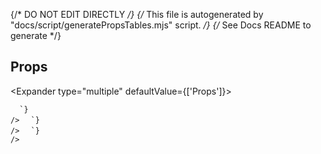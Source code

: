 {/* DO NOT EDIT DIRECTLY */}
{/* This file is autogenerated by "docs/script/generatePropsTables.mjs" script. */}
{/* See Docs README to generate */}

## Props

<Expander type="multiple" defaultValue={['Props']}>
  
<ExpanderItem title="Amplify UI Props" value="Props">
    <ReactMarkdown
      remarkPlugins={[remarkGfm]}
      children={`
| Name | Type | Default | Description |
| ---- | ---- | ------- | ----------- |
| ariaLabel | string | - |  |
| ariaValuetext | string | - |  |
| as | ElementType | - |  |
| className | string | - | Additional CSS class name for component |
| id | string | - | Unique identifier |
| isDisabled | boolean | - | If &#96;true&#96;, the button will be disabled. |
| isFullWidth | boolean | false | If &#96;true&#96;, the button will take up the full width of its container. |
| isLoading | boolean | - | If &#96;true&#96;, the button will show a spinner. |
| loadingText | string |  | The label to show in the button when &#96;loading&#96; is true If no text is passed, it only shows the spinner |
| onClick | MouseEventHandler&#60;HTMLButtonElement&#62; | - | Button click event handler |
| ref | Ref&#60;HTMLButtonElement&#62; | - |  |
| role | React.AriaRole | - |  |
| size | Sizes | "medium" | Changes the size of the button. |
| style | CSSProperties | - |  |
| testId | string | - | Used to provide a &#96;data-testid&#96; attribute for testing purposes |
| type | ButtonTypes | button | Changes the button type |
| variation | ButtonVariations | - | Changes the visual weight of the button. |

      `}
    />

  </ExpanderItem>

<ExpanderItem title="Layout" value="Layout">
    <ReactMarkdown
      remarkPlugins={[remarkGfm]}
      children={`
| Name | Type | Default | Description |
| ---- | ---- | ------- | ----------- |
| alignContent | ResponsiveStyle&#60;AlignContent&#62; | - | Sets the distribution of space between and around content items |
| alignItems | ResponsiveStyle&#60;AlignItems&#62; | - | Controls where the Flex/Grid items sit on the cross axis. |
| area | ResponsiveStyle&#60;GridArea&#62; | - |  |
| basis | ResponsiveStyle&#60;FlexBasis&#60;0 &#124; (string & \{\})&#62;&#62; | - | Default size of element before remaining space is distributed |
| column | ResponsiveStyle&#60;GridColumn&#62; | - |  |
| columnEnd | ResponsiveStyle&#60;GridColumnEnd&#62; | - |  |
| columnGap | ResponsiveStyle&#60;StyleToken&#60;GridColumnGap&#60;0 &#124; (string & \{\})&#62;&#62;&#62; | - | Spacing between Flex/Grid child columns |
| columnSpan | ResponsiveStyle&#60;GridSpanType&#62; | - |  |
| columnStart | ResponsiveStyle&#60;GridColumnStart&#62; | - |  |
| direction | ResponsiveStyle&#60;FlexDirection&#62; | - | Sets how flex items are placed in the flex container defining the main axis and the direction (normal or reversed). (maps to flex-direction CSS property) |
| flex | ResponsiveStyle&#60;Flex&#60;0 &#124; (string & \{\})&#62;&#62; | - | Shorthand for flex grow / shrink / basis |
| gap | ResponsiveStyle&#60;StyleToken&#60;Gap&#60;0 &#124; (string & \{\})&#62;&#62;&#62; | - | Spacing between child components. Shorthand for rowGap and columnGap. |
| grow | ResponsiveStyle&#60;FlexGrow&#62; | - | Ability for flex item to grow |
| justifyContent | ResponsiveStyle&#60;JustifyContent&#62; | - | Controls where the Flex/Grid items sit on the main axis. |
| order | ResponsiveStyle&#60;Order&#62; | - | Controls order flex items appear |
| row | ResponsiveStyle&#60;GridRow&#62; | - |  |
| rowEnd | ResponsiveStyle&#60;GridRowEnd&#62; | - |  |
| rowGap | ResponsiveStyle&#60;StyleToken&#60;RowGap&#60;0 &#124; (string & \{\})&#62;&#62;&#62; | - | Spacing between Flex/Grid child rows |
| rowSpan | ResponsiveStyle&#60;GridSpanType&#62; | - |  |
| rowStart | ResponsiveStyle&#60;GridRowStart&#62; | - |  |
| shrink | ResponsiveStyle&#60;FlexShrink&#62; | - | Ability for flex item to shrink |
| wrap | ResponsiveStyle&#60;FlexWrap&#62; | - | The flexWrap property is set on containers and it controls what happens when children overflow the size of the container along the main axis. By default, children are forced into a single line (which can shrink elements). If wrapping is allowed, items are wrapped into multiple lines along the main axis if needed. (maps to flex-wrap CSS property) |

      `}
    />

  </ExpanderItem>

<ExpanderItem title="Styling" value="Styling">
    <ReactMarkdown
      remarkPlugins={[remarkGfm]}
      children={`
| Name | Type | Default | Description |
| ---- | ---- | ------- | ----------- |
| alignSelf | ResponsiveStyle&#60;StyleToken&#60;AlignSelf&#62;&#62; | - |  |
| backgroundColor | ResponsiveStyle&#60;StyleToken&#60;BackgroundColor&#62;&#62; | - |  |
| backgroundImage | ResponsiveStyle&#60;StyleToken&#60;BackgroundImage&#62;&#62; | - |  |
| border | ResponsiveStyle&#60;StyleToken&#60;Border&#60;0 &#124; (string & \{\})&#62;&#62;&#62; | - |  |
| borderRadius | ResponsiveStyle&#60;StyleToken&#60;BorderRadius&#60;0 &#124; (string & \{\})&#62;&#62;&#62; | - |  |
| bottom | ResponsiveStyle&#60;StyleToken&#60;Bottom&#60;0 &#124; (string & \{\})&#62;&#62;&#62; | - |  |
| boxShadow | ResponsiveStyle&#60;StyleToken&#60;BoxShadow&#62;&#62; | - |  |
| color | ResponsiveStyle&#60;StyleToken&#60;Color&#62;&#62; | - |  |
| display | ResponsiveStyle&#60;StyleToken&#60;Display&#62;&#62; | - |  |
| fontFamily | ResponsiveStyle&#60;StyleToken&#60;FontFamily&#62;&#62; | - |  |
| fontSize | ResponsiveStyle&#60;StyleToken&#60;FontSize&#60;0 &#124; (string & \{\})&#62;&#62;&#62; | - |  |
| fontStyle | ResponsiveStyle&#60;StyleToken&#60;FontStyle&#62;&#62; | - |  |
| fontWeight | ResponsiveStyle&#60;StyleToken&#60;FontWeight&#62;&#62; | - |  |
| height | ResponsiveStyle&#60;StyleToken&#60;Height&#60;0 &#124; (string & \{\})&#62;&#62;&#62; | - |  |
| left | ResponsiveStyle&#60;StyleToken&#60;Left&#60;0 &#124; (string & \{\})&#62;&#62;&#62; | - |  |
| letterSpacing | ResponsiveStyle&#60;StyleToken&#60;LetterSpacing&#60;0 &#124; (string & \{\})&#62;&#62;&#62; | - |  |
| lineHeight | ResponsiveStyle&#60;StyleToken&#60;LineHeight&#60;0 &#124; (string & \{\})&#62;&#62;&#62; | - |  |
| margin | ResponsiveStyle&#60;StyleToken&#60;Margin&#60;0 &#124; (string & \{\})&#62;&#62;&#62; | - |  |
| marginBlockEnd | ResponsiveStyle&#60;StyleToken&#60;MarginBlockEnd&#60;0 &#124; (string & \{\})&#62;&#62;&#62; | - |  |
| marginBlockStart | ResponsiveStyle&#60;StyleToken&#60;MarginBlockStart&#60;0 &#124; (string & \{\})&#62;&#62;&#62; | - |  |
| marginBottom | ResponsiveStyle&#60;StyleToken&#60;MarginBlockEnd&#60;0 &#124; (string & \{\})&#62;&#62;&#62; | - |  |
| marginInlineEnd | ResponsiveStyle&#60;StyleToken&#60;MarginInlineEnd&#60;0 &#124; (string & \{\})&#62;&#62;&#62; | - |  |
| marginInlineStart | ResponsiveStyle&#60;StyleToken&#60;MarginInlineStart&#60;0 &#124; (string & \{\})&#62;&#62;&#62; | - |  |
| marginLeft | ResponsiveStyle&#60;StyleToken&#60;MarginInlineStart&#60;0 &#124; (string & \{\})&#62;&#62;&#62; | - |  |
| marginRight | ResponsiveStyle&#60;StyleToken&#60;MarginInlineEnd&#60;0 &#124; (string & \{\})&#62;&#62;&#62; | - |  |
| marginTop | ResponsiveStyle&#60;StyleToken&#60;MarginBlockStart&#60;0 &#124; (string & \{\})&#62;&#62;&#62; | - |  |
| maxHeight | ResponsiveStyle&#60;StyleToken&#60;MaxHeight&#60;0 &#124; (string & \{\})&#62;&#62;&#62; | - |  |
| maxWidth | ResponsiveStyle&#60;StyleToken&#60;MaxWidth&#60;0 &#124; (string & \{\})&#62;&#62;&#62; | - |  |
| minHeight | ResponsiveStyle&#60;StyleToken&#60;MinHeight&#60;0 &#124; (string & \{\})&#62;&#62;&#62; | - |  |
| minWidth | ResponsiveStyle&#60;StyleToken&#60;MinWidth&#60;0 &#124; (string & \{\})&#62;&#62;&#62; | - |  |
| opacity | ResponsiveStyle&#60;StyleToken&#60;Opacity&#62;&#62; | - |  |
| overflow | ResponsiveStyle&#60;StyleToken&#60;Overflow&#62;&#62; | - |  |
| padding | ResponsiveStyle&#60;StyleToken&#60;Padding&#60;0 &#124; (string & \{\})&#62;&#62;&#62; | - |  |
| paddingBlockEnd | ResponsiveStyle&#60;StyleToken&#60;MarginBlockEnd&#60;0 &#124; (string & \{\})&#62;&#62;&#62; | - |  |
| paddingBlockStart | ResponsiveStyle&#60;StyleToken&#60;MarginBlockStart&#60;0 &#124; (string & \{\})&#62;&#62;&#62; | - |  |
| paddingBottom | ResponsiveStyle&#60;StyleToken&#60;PaddingBlockEnd&#60;0 &#124; (string & \{\})&#62;&#62;&#62; | - |  |
| paddingInlineEnd | ResponsiveStyle&#60;StyleToken&#60;MarginInlineEnd&#60;0 &#124; (string & \{\})&#62;&#62;&#62; | - |  |
| paddingInlineStart | ResponsiveStyle&#60;StyleToken&#60;MarginInlineStart&#60;0 &#124; (string & \{\})&#62;&#62;&#62; | - |  |
| paddingLeft | ResponsiveStyle&#60;StyleToken&#60;PaddingInlineStart&#60;0 &#124; (string & \{\})&#62;&#62;&#62; | - |  |
| paddingRight | ResponsiveStyle&#60;StyleToken&#60;PaddingInlineEnd&#60;0 &#124; (string & \{\})&#62;&#62;&#62; | - |  |
| paddingTop | ResponsiveStyle&#60;StyleToken&#60;PaddingBlockStart&#60;0 &#124; (string & \{\})&#62;&#62;&#62; | - |  |
| position | ResponsiveStyle&#60;StyleToken&#60;Position&#62;&#62; | - |  |
| right | ResponsiveStyle&#60;StyleToken&#60;Right&#60;0 &#124; (string & \{\})&#62;&#62;&#62; | - |  |
| textAlign | ResponsiveStyle&#60;StyleToken&#60;TextAlign&#62;&#62; | - |  |
| textDecoration | ResponsiveStyle&#60;StyleToken&#60;TextDecoration&#60;0 &#124; (string & \{\})&#62;&#62;&#62; | - |  |
| textTransform | ResponsiveStyle&#60;StyleToken&#60;TextTransform&#62;&#62; | - |  |
| top | ResponsiveStyle&#60;StyleToken&#60;Top&#60;0 &#124; (string & \{\})&#62;&#62;&#62; | - |  |
| transform | ResponsiveStyle&#60;StyleToken&#60;Transform&#62;&#62; | - |  |
| transformOrigin | ResponsiveStyle&#60;StyleToken&#60;TransformOrigin&#60;0 &#124; (string & \{\})&#62;&#62;&#62; | - |  |
| whiteSpace | ResponsiveStyle&#60;StyleToken&#60;WhiteSpace&#62;&#62; | - |  |
| width | ResponsiveStyle&#60;StyleToken&#60;Width&#60;0 &#124; (string & \{\})&#62;&#62;&#62; | - |  |

      `}
    />

  </ExpanderItem>

</Expander>
